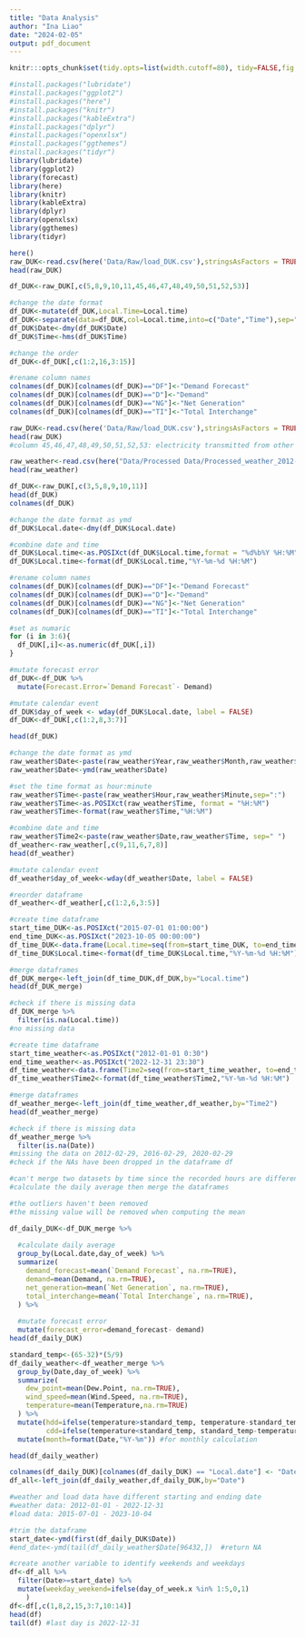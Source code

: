 ```yaml
---
title: "Data Analysis"
author: "Ina Liao"
date: "2024-02-05"
output: pdf_document
---
```



```r
knitr:::opts_chunk$set(tidy.opts=list(width.cutoff=80), tidy=FALSE,fig.align = "center", dev = "cairo_pdf", fig.pos = "H")
```

```r
#install.packages("lubridate")
#install.packages("ggplot2")
#install.packages("here")
#install.packages("knitr")
#install.packages("kableExtra")
#install.packages("dplyr")
#install.packages("openxlsx")
#install.packages("ggthemes")
#install.packages("tidyr")
library(lubridate)
library(ggplot2)
library(forecast) 
library(here)
library(knitr)
library(kableExtra)
library(dplyr)
library(openxlsx)
library(ggthemes)
library(tidyr)
```

```r
here()
raw_DUK<-read.csv(here('Data/Raw/load_DUK.csv'),stringsAsFactors = TRUE,skip=0,header=TRUE)
head(raw_DUK)
```

```r
df_DUK<-raw_DUK[,c(5,8,9,10,11,45,46,47,48,49,50,51,52,53)]

#change the date format
df_DUK<-mutate(df_DUK,Local.Time=Local.time)
df_DUK<-separate(data=df_DUK,col=Local.time,into=c("Date","Time"),sep=" ") 
df_DUK$Date<-dmy(df_DUK$Date)
df_DUK$Time<-hms(df_DUK$Time)

#change the order
df_DUK<-df_DUK[,c(1:2,16,3:15)]

#rename column names 
colnames(df_DUK)[colnames(df_DUK)=="DF"]<-"Demand Forecast"
colnames(df_DUK)[colnames(df_DUK)=="D"]<-"Demand"
colnames(df_DUK)[colnames(df_DUK)=="NG"]<-"Net Generation"
colnames(df_DUK)[colnames(df_DUK)=="TI"]<-"Total Interchange"
```

```r
raw_DUK<-read.csv(here('Data/Raw/load_DUK.csv'),stringsAsFactors = TRUE,skip=0,header=TRUE)
head(raw_DUK)
#column 45,46,47,48,49,50,51,52,53: electricity transmitted from other ISO/RTO

raw_weather<-read.csv(here("Data/Processed Data/Processed_weather_2012-2022.xlsx"),stringsAsFactors = TRUE,skip=0,header=TRUE)
head(raw_weather)
```

```r
df_DUK<-raw_DUK[,c(3,5,8,9,10,11)]
head(df_DUK)
colnames(df_DUK)

#change the date format as ymd
df_DUK$Local.date<-dmy(df_DUK$Local.date)

#combine date and time
df_DUK$Local.time<-as.POSIXct(df_DUK$Local.time,format = "%d%b%Y %H:%M")
df_DUK$Local.time<-format(df_DUK$Local.time,"%Y-%m-%d %H:%M")

#rename column names 
colnames(df_DUK)[colnames(df_DUK)=="DF"]<-"Demand Forecast"
colnames(df_DUK)[colnames(df_DUK)=="D"]<-"Demand"
colnames(df_DUK)[colnames(df_DUK)=="NG"]<-"Net Generation"
colnames(df_DUK)[colnames(df_DUK)=="TI"]<-"Total Interchange"

#set as numaric
for (i in 3:6){
  df_DUK[,i]<-as.numeric(df_DUK[,i])
}

#mutate forecast error 
df_DUK<-df_DUK %>%
  mutate(Forecast.Error=`Demand Forecast`- Demand)

#mutate calendar event
df_DUK$day_of_week <- wday(df_DUK$Local.date, label = FALSE)
df_DUK<-df_DUK[,c(1:2,8,3:7)]

head(df_DUK)
```

```r
#change the date format as ymd
raw_weather$Date<-paste(raw_weather$Year,raw_weather$Month,raw_weather$Day,sep="-")
raw_weather$Date<-ymd(raw_weather$Date)

#set the time format as hour:minute
raw_weather$Time<-paste(raw_weather$Hour,raw_weather$Minute,sep=":")
raw_weather$Time<-as.POSIXct(raw_weather$Time, format = "%H:%M")
raw_weather$Time<-format(raw_weather$Time,"%H:%M")

#combine date and time
raw_weather$Time2<-paste(raw_weather$Date,raw_weather$Time, sep=" ")
df_weather<-raw_weather[,c(9,11,6,7,8)]
head(df_weather)

#mutate calendar event
df_weather$day_of_week<-wday(df_weather$Date, label = FALSE)

#reorder dataframe
df_weather<-df_weather[,c(1:2,6,3:5)]
```


```r
#create time dataframe
start_time_DUK<-as.POSIXct("2015-07-01 01:00:00")
end_time_DUK<-as.POSIXct("2023-10-05 00:00:00")
df_time_DUK<-data.frame(Local.time=seq(from=start_time_DUK, to=end_time_DUK, by="1 hour"))
df_time_DUK$Local.time<-format(df_time_DUK$Local.time,"%Y-%m-%d %H:%M")

#merge dataframes
df_DUK_merge<-left_join(df_time_DUK,df_DUK,by="Local.time")
head(df_DUK_merge)

#check if there is missing data
df_DUK_merge %>%
  filter(is.na(Local.time)) 
#no missing data
```

```r
#create time dataframe
start_time_weather<-as.POSIXct("2012-01-01 0:30")
end_time_weather<-as.POSIXct("2022-12-31 23:30")
df_time_weather<-data.frame(Time2=seq(from=start_time_weather, to=end_time_weather, by="1 hour"))
df_time_weather$Time2<-format(df_time_weather$Time2,"%Y-%m-%d %H:%M")

#merge dataframes
df_weather_merge<-left_join(df_time_weather,df_weather,by="Time2")
head(df_weather_merge)

#check if there is missing data
df_weather_merge %>%
  filter(is.na(Date)) 
#missing the data on 2012-02-29, 2016-02-29, 2020-02-29
#check if the NAs have been dropped in the dataframe df
```


```r
#can't merge two datasets by time since the recorded hours are different (i.e., 01:00 and 01:30)
#calculate the daily average then merge the dataframes

#the outliers haven't been removed
#the missing value will be removed when computing the mean

df_daily_DUK<-df_DUK_merge %>%
  
  #calculate daily average
  group_by(Local.date,day_of_week) %>%
  summarize(
    demand_forecast=mean(`Demand Forecast`, na.rm=TRUE),
    demand=mean(Demand, na.rm=TRUE),
    net_generation=mean(`Net Generation`, na.rm=TRUE),
    total_interchange=mean(`Total Interchange`, na.rm=TRUE),
  ) %>%
  
  #mutate forecast error 
  mutate(forecast_error=demand_forecast- demand)
head(df_daily_DUK)
```


```r
standard_temp<-(65-32)*(5/9)
df_daily_weather<-df_weather_merge %>%
  group_by(Date,day_of_week) %>%
  summarize(
    dew_point=mean(Dew.Point, na.rm=TRUE),
    wind_speed=mean(Wind.Speed, na.rm=TRUE),
    temperature=mean(Temperature,na.rm=TRUE)
  ) %>%
  mutate(hdd=ifelse(temperature>standard_temp, temperature-standard_temp,0),
         cdd=ifelse(temperature<standard_temp, standard_temp-temperature,0)) %>%
  mutate(month=format(Date,"%Y-%m")) #for monthly calculation

head(df_daily_weather)
```



```r
colnames(df_daily_DUK)[colnames(df_daily_DUK) == "Local.date"] <- "Date"
df_all<-left_join(df_daily_weather,df_daily_DUK,by="Date")

#weather and load data have different starting and ending date 
#weather data: 2012-01-01 - 2022-12-31
#load data: 2015-07-01 - 2023-10-04

#trim the dataframe
start_date<-ymd(first(df_daily_DUK$Date))
#end_date<-ymd(tail(df_daily_weather$Date[96432,])  #return NA

#create another variable to identify weekends and weekdays
df<-df_all %>%
  filter(Date>=start_date) %>%
  mutate(weekday_weekend=ifelse(day_of_week.x %in% 1:5,0,1)
    )
df<-df[,c(1,8,2,15,3:7,10:14)]
head(df)
tail(df) #last day is 2022-12-31	
```
